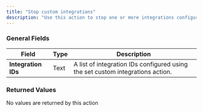 ```yaml
---
title: "Stop custom integrations"
description: "Use this action to stop one or more integrations configured through the set custom integrations action. This feature works exclusively with Daily Prebuilt. Learn more about this action in [Daily's documentation](https://docs.daily.co/reference/daily-js/instance-methods/stop-custom-integrations#main)"
---
```




<dailyPlusFlag feature="action" />

### General Fields

| **Field**           | **Type** | **Description**                                                                |
| ------------------- | -------- | ------------------------------------------------------------------------------ |
| **Integration IDs** | Text     | A list of integration IDs configured using the set custom integrations action. |

### Returned Values

No values are returned by this action

<dailyBubbleFooter />
